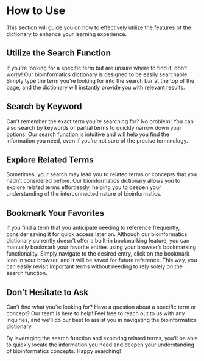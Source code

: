 # How to Use {-}

This section will guide you on how to effectively utilize the features of the dictionary to enhance your learning experience.

## Utilize the Search Function {-}
If you're looking for a specific term but are unsure where to find it, don't worry! Our bioinformatics dictionary is designed to be easily searchable. Simply type the term you're looking for into the search bar at the top of the page, and the dictionary will instantly provide you with relevant results.

## Search by Keyword {-}
Can't remember the exact term you're searching for? No problem! You can also search by keywords or partial terms to quickly narrow down your options. Our search function is intuitive and will help you find the information you need, even if you're not sure of the precise terminology.

## Explore Related Terms {-}
Sometimes, your search may lead you to related terms or concepts that you hadn't considered before. Our bioinformatics dictionary allows you to explore related terms effortlessly, helping you to deepen your understanding of the interconnected nature of bioinformatics.

## Bookmark Your Favorites {-}
If you find a term that you anticipate needing to reference frequently, consider saving it for quick access later on. Although our bioinformatics dictionary currently doesn't offer a built-in bookmarking feature, you can manually bookmark your favorite entries using your browser's bookmarking functionality. Simply navigate to the desired entry, click on the bookmark icon in your browser, and it will be saved for future reference. This way, you can easily revisit important terms without needing to rely solely on the search function.

## Don't Hesitate to Ask {-}
Can't find what you're looking for? Have a question about a specific term or concept? Our team is here to help! Feel free to reach out to us with any inquiries, and we'll do our best to assist you in navigating the bioinformatics dictionary.

By leveraging the search function and exploring related terms, you'll be able to quickly locate the information you need and deepen your understanding of bioinformatics concepts. Happy searching!


